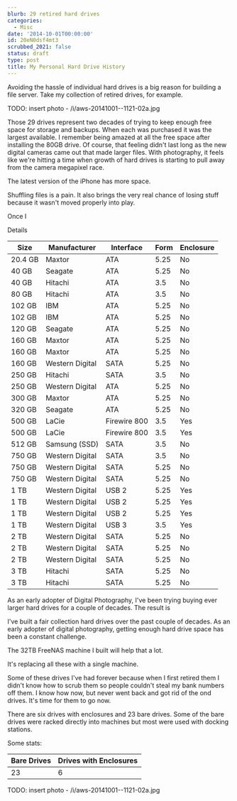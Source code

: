```yaml
---
blurb: 29 retired hard drives
categories:
  - Misc
date: '2014-10-01T00:00:00'
id: 20eN0dsf4mt3
scrubbed_2021: false
status: draft
type: post
title: My Personal Hard Drive History
---
```


Avoiding the hassle of individual hard drives is a big reason for building a file server. Take my collection of retired drives, for example.

TODO: insert photo -  /i/aws-20141001--1121-02a.jpg 

Those 29 drives represent two decades of trying to keep enough free space for storage and backups. When each was purchased it was the largest available. I remember being amazed at all the free space after installing the 80GB drive. Of course, that feeling didn't last long as the new digital cameras came out that made larger files. With photography, it feels like we're hitting a time when growth of hard drives is starting to pull away from the camera megapixel race. 





The latest version of the iPhone has more space. 




 Shuffling files  is a pain. It also brings the very real chance of losing stuff because it wasn't moved properly into play. 

Once I 







Details 


| Size    | Manufacturer    | Interface    | Form | Enclosure |
|---------|-----------------|--------------|------|-----------|
| 20.4 GB | Maxtor          | ATA          | 5.25 | No        |
| 40 GB   | Seagate         | ATA          | 5.25 | No        |
| 40 GB   | Hitachi         | ATA          | 3.5  | No        |
| 80 GB   | Hitachi         | ATA          | 3.5  | No        |
| 102 GB  | IBM             | ATA          | 5.25 | No        |
| 102 GB  | IBM             | ATA          | 5.25 | No        |
| 120 GB  | Seagate         | ATA          | 5.25 | No        |
| 160 GB  | Maxtor          | ATA          | 5.25 | No        |
| 160 GB  | Maxtor          | ATA          | 5.25 | No        |
| 160 GB  | Western Digital | SATA         | 5.25 | No        |
| 250 GB  | Hitachi         | SATA         | 3.5  | No        |
| 250 GB  | Western Digital | ATA          | 5.25 | No        |
| 300 GB  | Maxtor          | ATA          | 5.25 | No        |
| 320 GB  | Seagate         | ATA          | 5.25 | No        |
| 500 GB  | LaCie           | Firewire 800 | 3.5  | Yes       |
| 500 GB  | LaCie           | Firewire 800 | 3.5  | Yes       |
| 512 GB  | Samsung (SSD)   | SATA         | 3.5  | No        |
| 750 GB  | Western Digital | SATA         | 3.5  | No        |
| 750 GB  | Western Digital | SATA         | 5.25 | No        |
| 750 GB  | Western Digital | SATA         | 5.25 | No        |
| 1 TB    | Western Digital | USB 2        | 5.25 | Yes       |
| 1 TB    | Western Digital | USB 2        | 5.25 | Yes       |
| 1 TB    | Western Digital | USB 2        | 5.25 | Yes       |
| 1 TB    | Western Digital | USB 3        | 3.5  | Yes       |
| 2 TB    | Western Digital | SATA         | 5.25 | No        |
| 2 TB    | Western Digital | SATA         | 5.25 | No        |
| 2 TB    | Western Digital | SATA         | 5.25 | No        |
| 3 TB    | Hitachi         | SATA         | 5.25 | No        |
| 3 TB    | Hitachi         | SATA         | 5.25 | No        |







As an early adopter of Digital Photography, I've been trying buying ever larger hard drives for a couple of decades. The result is 



I've built a fair collection hard drives over the past couple of decades. As an early adopter of digital photography, getting enough hard drive space has been a constant challenge. 

The 32TB FreeNAS machine I built will help that a lot. 

It's replacing all these with a single machine. 

Some of these drives I've had forever because when I first retired them I didn't know how to scrub them so people couldn't steal my bank numbers off them. I know how now, but never went back and got rid of the ond drives. It's time for them to go now. 


There are six drives with enclosures and 23 bare drives. Some of the bare drives were racked directly into machines but most were used with docking stations. 





Some stats:
    
| Bare Drives | Drives with Enclosures |
|-|-| 
| 23 | 6 |

TODO: insert photo -  /i/aws-20141001--1121-02a.jpg 





